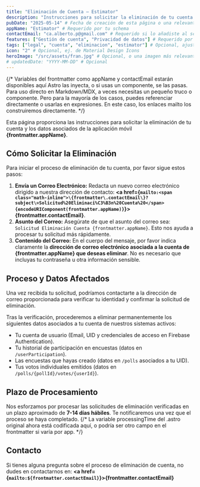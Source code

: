 ```yaml
---
title: "Eliminación de Cuenta – Estimator"
description: "Instrucciones para solicitar la eliminación de tu cuenta y datos asociados de la aplicación Estimator."
pubDate: "2025-05-14" # Fecha de creación de esta página o una relevante
appName: "Estimator" # Requerido por tu schema
contactEmail: "ca.alberto.p@gmail.com" # Requerido si lo añadiste al schema y quieres que sea dinámico
features: ["Gestión de cuenta", "Privacidad de datos"] # Requerido por tu schema
tags: ["legal", "cuenta", "eliminacion", "estimator"] # Opcional, ajusta según necesites
icon: "2" # Opcional, ej. de Material Design Icons
heroImage: "/src/assets/fran.jpg" # Opcional, o una imagen más relevante
# updatedDate: "YYYY-MM-DD" # Opcional
---
```

{/* Variables del frontmatter como appName y contactEmail estarán disponibles aquí
    Astro las inyecta, o si usas un componente, se las pasas.
    Para uso directo en Markdown/MDX, a veces necesitas un pequeño truco o componente.
    Pero para la mayoría de los casos, puedes referenciar directamente o usarlas en expresiones.
    En este caso, los enlaces mailto los construiremos directamente.
*/}

Esta página proporciona las instrucciones para solicitar la eliminación de tu cuenta y los datos asociados de la aplicación móvil **{frontmatter.appName}**.

## Cómo Solicitar la Eliminación
Para iniciar el proceso de eliminación de tu cuenta, por favor sigue estos pasos:

1.  **Envía un Correo Electrónico:** Redacta un nuevo correo electrónico dirigido a nuestra dirección de contacto: **<a href={`mailto:<span class="math-inline">\{frontmatter\.contactEmail\}?subject\=Solicitud%20Eliminaci%C3%B3n%20Cuenta%20</span>{encodeURIComponent(frontmatter.appName)}`}>{frontmatter.contactEmail}</a>**.
2.  **Asunto del Correo:** Asegúrate de que el asunto del correo sea: `Solicitud Eliminación Cuenta {frontmatter.appName}`. Esto nos ayuda a procesar tu solicitud más rápidamente.
3.  **Contenido del Correo:** En el cuerpo del mensaje, por favor indica claramente la **dirección de correo electrónico asociada a la cuenta de {frontmatter.appName} que deseas eliminar**. No es necesario que incluyas tu contraseña u otra información sensible.

## Proceso y Datos Afectados
Una vez recibida tu solicitud, podríamos contactarte a la dirección de correo proporcionada para verificar tu identidad y confirmar la solicitud de eliminación.

Tras la verificación, procederemos a eliminar permanentemente los siguientes datos asociados a tu cuenta de nuestros sistemas activos:

- Tu cuenta de usuario (Email, UID y credenciales de acceso en Firebase Authentication).
- Tu historial de participación en encuestas (datos en `/userParticipation`).
- Las encuestas que hayas creado (datos en `/polls` asociados a tu UID).
- Tus votos individuales emitidos (datos en `/polls/{pollId}/votes/{userId}`).

## Plazo de Procesamiento
Nos esforzamos por procesar las solicitudes de eliminación verificadas en un plazo aproximado de **7-14 días hábiles**. Te notificaremos una vez que el proceso se haya completado.
{/* La variable processingTime del .astro original ahora está codificada aquí,
    o podría ser otro campo en el frontmatter si varía por app. */}

## Contacto
Si tienes alguna pregunta sobre el proceso de eliminación de cuenta, no dudes en contactarnos en:
**<a href={`mailto:${frontmatter.contactEmail}`}>{frontmatter.contactEmail}</a>**